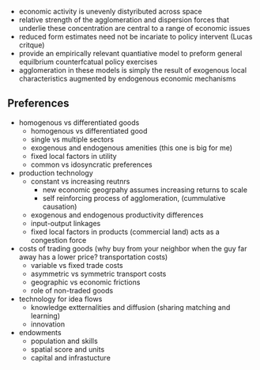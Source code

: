 - economic activity is unevenly distyributed across space
- relative strength of the agglomeration and dispersion forces that underlie these concentration are central to a range of economic issues
- reduced form estimates need not be incariate to policy intervent (Lucas critque)
- provide an empirically relevant quantiative model to preform general equilbrium counterfcatual policy exercises
- agglomeration in these models is simply the result of exogenous local characteristics augmented by endogenous economic mechanisms

## Preferences

- homogenous vs differentiated goods
  + homogenous vs differentiated good
  + single vs multiple sectors
  + exogenous and endogenous amenities (this one is big for me)
  + fixed local factors in utility
  + common vs idosyncratic preferences 
- production technology
  + constant vs increasing reutnrs
    + new economic geogrpahy assumes increasing returns to scale
    + self reinforcing process of agglomeration, (cummulative causation)
  + exogenous and endogenous productivity differences
  + input-output linkages
  + fixed local factors in products (commercial land) acts as a congestion force
- costs of trading goods (why buy from your neighbor when the guy far away has a lower price? transportation costs)
  + variable vs fixed trade costs
  + asymmetric vs symmetric transport costs
  + geographic vs economic frictions
  + role of non-traded goods
- technology for idea flows
  + knowledge extternalities and diffusion (sharing matching and learning)
  + innovation
  
- endowments 
  + population and skills
  + spatial score and units 
  + capital and infrastucture
